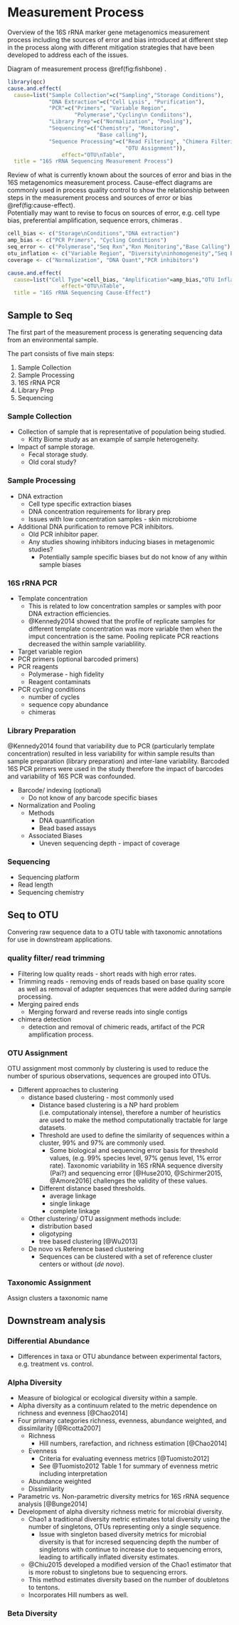 # Measurement Process  
Overview of the 16S rRNA marker gene metagenomics measurement process including the sources of error and bias introduced at different step in the process along with different mitigation strategies that have been developed to address each of the issues.    

Diagram of measurement process \@ref(fig:fishbone) .  
```r
library(qcc)
cause.and.effect(
  cause=list("Sample Collection"=c("Sampling","Storage Conditions"),
             "DNA Extraction"=c("Cell Lysis", "Purification"),
             "PCR"=c("Primers", "Variable Region",
                     "Polymerase","Cycling\n Condiitons"),
             "Library Prep"=c("Normalization", "Pooling"),
             "Sequencing"=c("Chemistry", "Monitoring", 
                            "Base calling"),
             "Sequence Processing"=c("Read Filtering", "Chimera Filtering",
                                     "OTU Assignment")),
                 effect="OTU\nTable",
  title = "16S rRNA Sequencing Measurement Process")
```


Review of what is currently known about the sources of error and bias in the 16S metagenomics measurement process. 
Cause-effect diagrams are commonly used in process quality control to show the relationship between steps in the measurement process and sources of error or bias \@ref(fig:cause-effect).  
Potentially may want to revise to focus on sources of error, e.g. cell type bias, preferential amplification, sequence errors, chimeras .

```r
cell_bias <- c("Storage\nConditions","DNA extraction")
amp_bias <- c("PCR Primers", "Cycling Conditions")
seq_error <- c("Polymerase","Seq Rxn","Rxn Monitoring","Base Calling")
otu_inflation <- c("Variable Region", "Diversity\ninhomogeneity","Seq Error","Chimera")
coverage <- c("Normalization", "DNA Quant","PCR inhibitors")

cause.and.effect(
  cause=list("Cell Type"=cell_bias, "Amplification"=amp_bias,"OTU Inflation"= otu_inflation, "Uneven Sampling"=coverage),
                 effect="OTU\nTable",
  title = "16S rRNA Sequencing Cause-Effect")

```

## Sample to Seq 
The first part of the measurement process is generating sequencing data from an environmental sample.  

The part consists of five main steps:  

1. Sample Collection  
1. Sample Processing  
1. 16S rRNA PCR  
1. Library Prep   
1. Sequencing  

### Sample Collection
* Collection of sample that is representative of population being studied.  
  * Kitty Biome study as an example of sample heterogeneity.  
* Impact of sample storage.  
  * Fecal storage study.  
  * Old coral study?  

### Sample Processing
* DNA extraction  
  * Cell type specific extraction biases  
  * DNA concentration requirements for library prep  
  * Issues with low concentration samples - skin microbiome  
* Additional DNA purification to remove PCR inhibitors.  
  * Old PCR inhibitor paper.  
  * Any studies showing inhibitors inducing biases in metagenomic studies?  
    * Potentially sample specific biases but do not know of any within sample biases  

### 16S rRNA PCR
* Template concentration  
  * This is related to low concentration samples or samples with poor DNA extraction efficiencies.
  * @Kennedy2014 showed that the profile of replicate samples for different template concentration was more variable then when the imput concentration is the same. Pooling replicate PCR reactions decreased the within sample variablility. 
* Target variable region  
* PCR primers (optional barcoded primers) 
* PCR reagents  
  * Polymerase - high fidelity  
  * Reagent contaminats  
* PCR cycling conditions  
  * number of cycles
  * sequence copy abundance  
  * chimeras  

### Library Preparation  
@Kennedy2014 found that variability due to PCR (particularly template concentration) resulted in less variability for within sample results than sample preparation (library preparation) and inter-lane variability. 
Barcoded 16S PCR primers were used in the study therefore the impact of barcodes and variability of 16S PCR was confounded.  

* Barcode/ indexing (optional)  
  * Do not know of any barcode specific biases
* Normalization and Pooling  
  * Methods
    * DNA quantification  
    * Bead based assays
  * Associated Biases  
    * Uneven sequencing depth - impact of coverage  

### Sequencing  
* Sequencing platform  
* Read length  
* Sequencing chemistry  

## Seq to OTU  
Convering raw sequence data to a OTU table with taxonomic annotations for use in downstream applications.

### quality filter/ read trimming  
* Filtering low quality reads - short reads with high error rates.  
* Trimming reads - removing ends of reads based on base quality score as well as removal of adapter sequences that were added during sample processing.
* Merging paired ends
  - Merging forward and reverse reads into single contigs
* chimera detection
  - detection and removal of chimeric reads, artifact of the PCR amplification process.  

### OTU Assignment  
OTU assignment most commonly by clustering is used to reduce the number of spurious observations, sequences are grouped into OTUs.  

* Different approaches to clustering  
    + distance based clustering - most commonly used  
      * Distance based clustering is a NP hard problem (i.e. computationaly intense), therefore a number of heuristics are used to make the method computationally tractable for large datasets.
      * Threshold are used to define the similarity of sequences within a cluster, 99% and 97% are commonly used. 
        - Some biological and sequencing error basis for threshold values, (e.g. 99% species level, 97% genus level, 1% error rate). Taxonomic variability in 16S rRNA sequence diversity (Pai?) and sequencing error [@Huse2010, @Schirmer2015, @Amore2016] challenges the validity of these values.
      * Different distance based thresholds.
        - average linkage  
        - single linkage  
        - complete linkage  
    + Other clustering/ OTU assignment methods include:
      * distribution based  
      * oligotyping  
      * tree based clustering [@Wu2013]
    + De novo vs Reference based clustering
      * Sequences can be clustered with a set of reference cluster centers or without (_de novo_).  

### Taxonomic Assignment
Assign clusters a taxonomic name  

## Downstream analysis  
### Differential Abundance  
* Differences in taxa or OTU abundance between experimental factors, e.g. treatment vs. control.  

### Alpha Diversity  
* Measure of biological or ecological diversity within a sample.  
* Alpha diversity as a continuum related to the metric dependence on richness and evenness [@Chao2014]
* Four primary categories richness, evenness, abundance weighted, and dissimilarity [@Ricotta2007]
  * Richness
    * Hill numbers, rarefaction, and richness estimation [@Chao2014]
  * Evenness
    * Criteria for evaluating evenness metrics [@Tuomisto2012]
    * See @Tuomisto2012 Table 1 for summary of evenness metric including interpretation
  * Abundance weighted
  * Dissimilarity
* Parametric vs. Non-parametric diversity metrics for 16S rRNA sequence analysis [@Bunge2014]
* Development of alpha diversity richness metric for microbial diversity.  
  * Chao1 a traditional diversity metric estimates total diversity using the number of singletons, OTUs representing only a single sequence.  
    * Issue with singleton based diversity metrics for microbial diversity is that for incresed sequencing depth the number of singletons with continue to increase due to sequencing errors, leading to artifically inflated diversity estimates. 
  * @Chiu2015 developed a modified version of the Chao1 estimator that is more robust to singletons bue to sequencing errors. 
  * This method estimates diversity based on the number of doubletons to tentons.  
  * Incorporates Hill numbers as well.  

### Beta Diversity  

